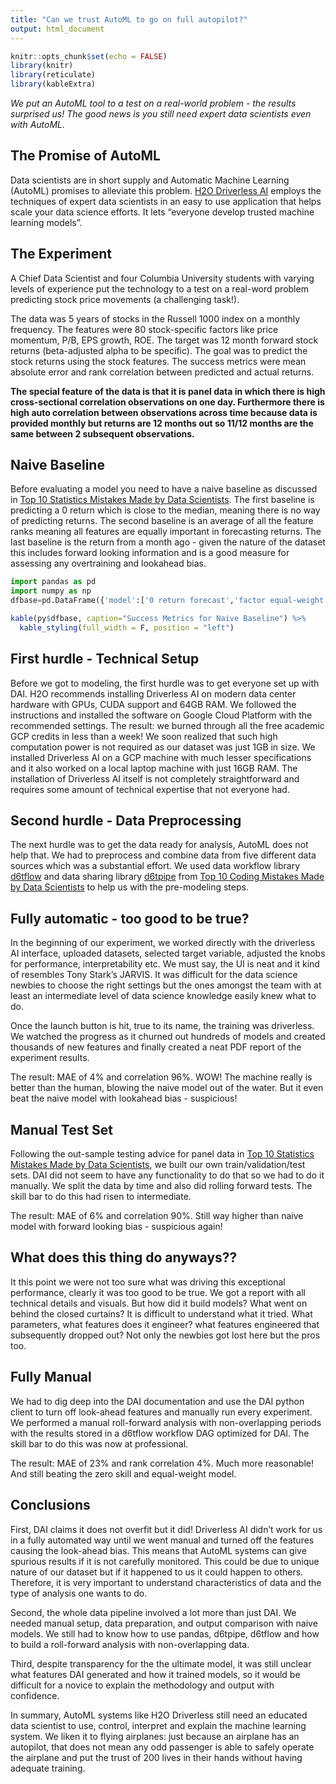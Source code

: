 ```yaml
---
title: "Can we trust AutoML to go on full autopilot?"
output: html_document
---
```


```r
knitr::opts_chunk$set(echo = FALSE)
library(knitr)
library(reticulate)
library(kableExtra)

```

*We put an AutoML tool to a test on a real-world problem - the results surprised us! The good news is you still need expert data scientists even with AutoML.*

## The Promise of AutoML

Data scientists are in short supply and Automatic Machine Learning (AutoML) promises to alleviate this problem. [H2O Driverless AI](https://www.h2o.ai/products/h2o-driverless-ai/) employs the techniques of expert data scientists in an easy to use application that helps scale your data science efforts. It lets "everyone develop trusted machine learning models". 

## The Experiment

A Chief Data Scientist and four Columbia University students with varying levels of experience put the technology to a test on a real-word problem predicting stock price movements (a challenging task!).

The data was 5 years of stocks in the Russell 1000 index on a monthly frequency. The features were 80 stock-specific factors like price momentum, P/B, EPS growth, ROE. The target was 12 month forward stock returns (beta-adjusted alpha to be specific). The goal was to predict the stock returns using the stock features. The success metrics were mean absolute error and rank correlation between predicted and actual returns.

**The special feature of the data is that it is panel data in which there is high cross-sectional correlation observations on one day. Furthermore there is high auto correlation between observations across time because data is provided monthly but returns are 12 months out so 11/12 months are the same between 2 subsequent observations.**

## Naive Baseline

Before evaluating a model you need to have a naive baseline as discussed in [Top 10 Statistics Mistakes Made by Data Scientists](https://www.kdnuggets.com/2019/06/statistics-mistakes-data-scientists.html). The first baseline is predicting a 0 return which is close to the median, meaning there is no way of predicting returns. The second baseline is an average of all the feature ranks meaning all features are equally important in forecasting returns. The last baseline is the return from a month ago - given the nature of the dataset this includes forward looking information and is a good measure for assessing any overtraining and lookahead bias.

```python
import pandas as pd
import numpy as np
dfbase=pd.DataFrame({'model':['0 return forecast','factor equal-weight','return 1 month ago'],'MAE':[0.145,np.nan,0.222],'Correl':[np.nan,0.009,0.238]})
```
```r
kable(py$dfbase, caption="Success Metrics for Naive Baseline") %>%
  kable_styling(full_width = F, position = "left")
```

## First hurdle - Technical Setup

Before we got to modeling, the first hurdle was to get everyone set up with DAI. H2O recommends installing Driverless AI on modern data center hardware with GPUs, CUDA support and 64GB RAM. We followed the instructions and installed the software on Google Cloud Platform with the recommended settings. The result: we burned through all the free academic GCP credits in less than a week! We soon realized that such high computation power is not required as our dataset was just 1GB in size. We installed Driverless AI on a GCP machine with much lesser specifications and it also worked on a local laptop machine with just 16GB RAM. The installation of Driverless AI itself is not completely straightforward and requires some amount of technical expertise that not everyone had.

## Second hurdle - Data Preprocessing

The next hurdle was to get the data ready for analysis, AutoML does not help that. We had to preprocess and combine data from five different data sources which was a substantial effort. We used data workflow library [d6tflow](https://github.com/d6t/d6tflow) and data sharing library [d6tpipe](https://github.com/d6t/d6tpipe) from [Top 10 Coding Mistakes Made by Data Scientists](https://www.kdnuggets.com/2019/04/top-10-coding-mistakes-data-scientists.html) to help us with the pre-modeling steps.

## Fully automatic - too good to be true?

In the beginning of our experiment, we worked directly with the driverless AI interface, uploaded datasets, selected target variable, adjusted the knobs for performance, interpretability etc. We must say, the UI is neat and it kind of resembles Tony Stark's JARVIS. It was difficult for the data science newbies to choose the right settings but the ones amongst the team with at least an intermediate level of data science knowledge easily knew what to do.

Once the launch button is hit, true to its name, the training was driverless. We watched the progress as it churned out hundreds of models and created thousands of new features and finally created a neat PDF report of the experiment results.

The result: MAE of 4% and correlation 96%. WOW! The machine really is better than the human, blowing the naive model out of the water. But it even beat the naive model with lookahead bias - suspicious!

## Manual Test Set

Following the out-sample testing advice for panel data in [Top 10 Statistics Mistakes Made by Data Scientists](https://www.kdnuggets.com/2019/06/statistics-mistakes-data-scientists.html), we built our own train/validation/test sets. DAI did not seem to have any functionality to do that so we had to do it manually. We split the data by time and also did rolling forward tests. The skill bar to do this had risen to intermediate.

The result: MAE of 6% and correlation 90%. Still way higher than naive model with forward looking bias - suspicious again!

## What does this thing do anyways??

It this point we were not too sure what was driving this exceptional performance, clearly it was too good to be true. We got a report with all technical details and visuals. But how did it build models? What went on behind the closed curtains?
It is difficult to understand what it tried. What parameters, what features does it engineer? what features engineered that subsequently dropped out? Not only the newbies got lost here but the pros too.

## Fully Manual

We had to dig deep into the DAI documentation and use the DAI python client to turn off look-ahead features and manually run every experiment. We performed a manual roll-forward analysis with non-overlapping periods with the results stored in a d6tflow workflow DAG optimized for DAI. The skill bar to do this was now at professional.

The result: MAE of 23% and rank correlation 4%. Much more reasonable! And still beating the zero skill and equal-weight model.


## Conclusions

First, DAI claims it does not overfit but it did! Driverless AI didn't work for us in a fully automated way until we went manual and turned off the features causing the look-ahead bias. This means that AutoML systems can give spurious results if it is not carefully monitored. This could be due to unique nature of our dataset but if it happened to us it could happen to others. Therefore, it is very important to understand characteristics of data and the type of analysis one wants to do.

Second, the whole data pipeline involved a lot more than just DAI. We needed manual setup, data preparation, and output comparison with naive models. We still had to know how to use pandas, d6tpipe, d6tflow and how to build a roll-forward analysis with non-overlapping data. 

Third, despite transparency for the the ultimate model, it was still unclear what features DAI generated and how it trained models, so it would be difficult for a novice to explain the methodology and output with confidence.

In summary, AutoML systems like H2O Driverless still need an educated data scientist to use, control, interpret and explain the machine learning system. We liken it to flying airplanes: just because an airplane has an autopilot, that does not mean any odd passenger is able to safely operate the airplane and put the trust of 200 lives in their hands without having adequate training.